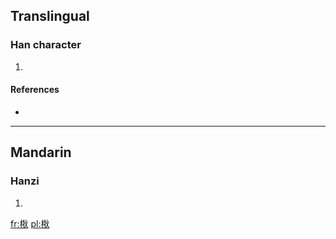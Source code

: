 ==Translingual==

===Han character===
{{Han char|rn=75|rad=木|as=07|sn=11|four=4998<sub>0</sub>|canj=木大竹火 (DKHF)}}

# {{defn|Han|sort=木07}}

====References====
* {{Han ref|kx=0528.230|dkj=14843|dj=0917.110|hdz=21218.040|uh=6891|ud=26769|bh=D5D2|bd=54738}}

----

==Mandarin==

===Hanzi===
{{cmn-hanzi|pin=[[dí]] ([[di2]])|wg=ti<sup>2</sup>}}

# {{defn|lang=cmn|sort=木07}}

[[fr:梑]]
[[pl:梑]]